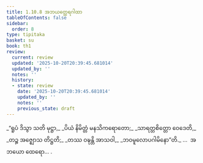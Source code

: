 ```yaml
---
title: 1.10.8 အဘယတ္ထေရဂါထာ
tableOfContents: false
sidebar:
  order: 8
type: tipitaka
basket: su
book: th1
review:
  current: review
  updated: '2025-10-20T20:39:45.681014'
  updated_by: ''
  notes: ''
  history:
  - state: review
    date: '2025-10-20T20:39:45.681014'
    updated_by: ''
    notes: ''
    previous_state: draft
---
```



<DynamicBreadcrumb />


<ReviewStatus review={frontmatter.review} showDetails={true} />

<HypothesisAnnotation frontmatter={frontmatter} />

<Division number="98" book="th1" e="ch" v="19" p="241">

<Paragraph number="219" type="verses" book="th1">
_“ရူပံ ဒိသွာ သတိ မုဋ္ဌာ,_  
_ပိယံ နိမိတ္တံ မနသိကရောတော;_  
_သာရတ္တစိတ္တော ဝေဒေတိ,_  
_တဉ္စ အဇ္ဈောသ တိဋ္ဌတိ;_  
_တဿ ဝဍ္ဎန္တိ အာသဝါ,_  
_ဘဝမူလောပဂါမိနော”တိ._  


</Paragraph>
</Division>

<Paragraph number="220" type="center" book="th1">
…  အဘယော ထေရော… .
</Paragraph>